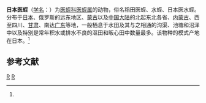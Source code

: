 {{Speciesbox
| taxon = Hirudo nipponia
| binomial_authority = (Whitman, 1886)<ref name='id10288'>{{cite web| url =http://www.bioinfo.cn/db05/BjdwSpecies.php?action=view&id=10288| title =日本医蛭| work =《中国动物物种编目数据库》| publisher =中国科学院微生物研究所| author =中国科学院动物研究所| accessdate =2009-04-16| deadurl =yes| archiveurl =https://web.archive.org/web/20160305034458/http://www.bioinfo.cn/db05/BjdwSpecies.php?action=view&id=10288| archivedate =2016-03-05}}</ref>
}}

'''日本医蛭'''（[[学名|学名]]：{{lang|la|''Hirudo nipponia''}}）为[[医蛭科|医蛭科]][[医蛭属|医蛭属]]的动物，俗名稻田医蛭、水蛭、日本医水蛭。分布于[[日本|日本]]、俄罗斯的远东地区、[[蒙古|蒙古]]以及[[中国大陆|中国大陆]]的北起东北各省、[[内蒙古|内蒙古]]、西至四川、[[甘肃|甘肃]]、南达[[广东|广东]]等地，一般栖息于水田及其与之相通的沟渠、池塘和沼泽中以及特别是常年积水或排水不良的沤田和畈心田中数量最多。该物种的模式产地在日本。<ref name='id10288'/>

== 参考文献 ==
{{reflist}}

{{Taxonbar|from=Q18572029}}

[[Category:医蛭属|R]]
[[Category:1886年描述的动物|R]]


{{环节动物小作品}}
